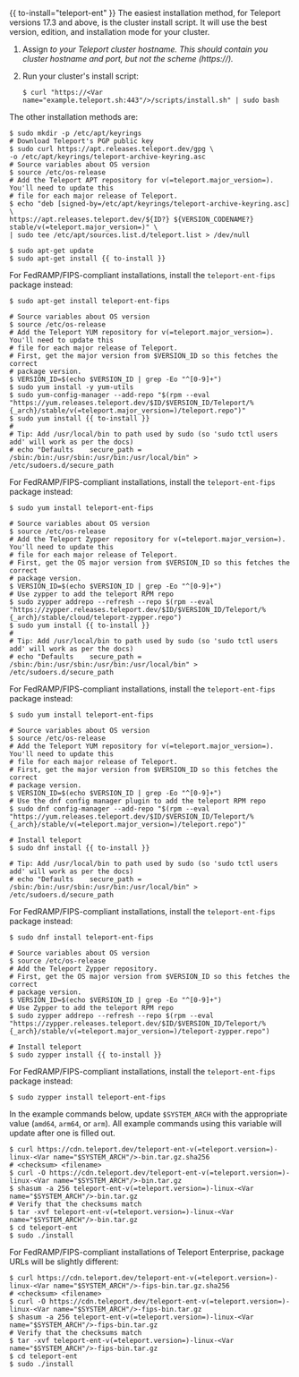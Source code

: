 {{ to-install="teleport-ent" }}
The easiest installation method, for Teleport versions 17.3 and above, is the
cluster install script. It will use the best version, edition, and installation
mode for your cluster.

1. Assign <Var name="teleport.example.com:443"/> to your Teleport cluster hostname.
   This should contain you cluster hostname and port, but not the scheme (https://).

1. Run your cluster's install script:

   ```code
   $ curl "https://<Var name="example.teleport.sh:443"/>/scripts/install.sh" | sudo bash
   ```

The other installation methods are:
<Tabs>
<TabItem label="Debian 9+/Ubuntu 16.04+ (apt)">

```code
$ sudo mkdir -p /etc/apt/keyrings
# Download Teleport's PGP public key
$ sudo curl https://apt.releases.teleport.dev/gpg \
-o /etc/apt/keyrings/teleport-archive-keyring.asc
# Source variables about OS version
$ source /etc/os-release
# Add the Teleport APT repository for v(=teleport.major_version=). You'll need to update this
# file for each major release of Teleport.
$ echo "deb [signed-by=/etc/apt/keyrings/teleport-archive-keyring.asc] \
https://apt.releases.teleport.dev/${ID?} ${VERSION_CODENAME?} stable/v(=teleport.major_version=)" \
| sudo tee /etc/apt/sources.list.d/teleport.list > /dev/null

$ sudo apt-get update
$ sudo apt-get install {{ to-install }}
```

For FedRAMP/FIPS-compliant installations, install the `teleport-ent-fips` package instead:

```code
$ sudo apt-get install teleport-ent-fips
```

</TabItem>
<TabItem label="Amazon Linux 2/RHEL 7 (yum)">

```code
# Source variables about OS version
$ source /etc/os-release
# Add the Teleport YUM repository for v(=teleport.major_version=). You'll need to update this
# file for each major release of Teleport.
# First, get the major version from $VERSION_ID so this fetches the correct
# package version.
$ VERSION_ID=$(echo $VERSION_ID | grep -Eo "^[0-9]+")
$ sudo yum install -y yum-utils
$ sudo yum-config-manager --add-repo "$(rpm --eval "https://yum.releases.teleport.dev/$ID/$VERSION_ID/Teleport/%{_arch}/stable/v(=teleport.major_version=)/teleport.repo")"
$ sudo yum install {{ to-install }}
#
# Tip: Add /usr/local/bin to path used by sudo (so 'sudo tctl users add' will work as per the docs)
# echo "Defaults    secure_path = /sbin:/bin:/usr/sbin:/usr/bin:/usr/local/bin" > /etc/sudoers.d/secure_path
```

For FedRAMP/FIPS-compliant installations, install the `teleport-ent-fips` package instead:

```code
$ sudo yum install teleport-ent-fips
```

</TabItem>
<TabItem label="Amazon Linux 2/RHEL 7 (zypper)">

```code
# Source variables about OS version
$ source /etc/os-release
# Add the Teleport Zypper repository for v(=teleport.major_version=). You'll need to update this
# file for each major release of Teleport.
# First, get the OS major version from $VERSION_ID so this fetches the correct
# package version.
$ VERSION_ID=$(echo $VERSION_ID | grep -Eo "^[0-9]+")
# Use zypper to add the teleport RPM repo
$ sudo zypper addrepo --refresh --repo $(rpm --eval "https://zypper.releases.teleport.dev/$ID/$VERSION_ID/Teleport/%{_arch}/stable/cloud/teleport-zypper.repo")
$ sudo yum install {{ to-install }}
#
# Tip: Add /usr/local/bin to path used by sudo (so 'sudo tctl users add' will work as per the docs)
# echo "Defaults    secure_path = /sbin:/bin:/usr/sbin:/usr/bin:/usr/local/bin" > /etc/sudoers.d/secure_path
```

For FedRAMP/FIPS-compliant installations, install the `teleport-ent-fips` package instead:

```code
$ sudo yum install teleport-ent-fips
```

</TabItem>
<TabItem label="Amazon Linux 2023/RHEL 8+ (dnf)">

```code
# Source variables about OS version
$ source /etc/os-release
# Add the Teleport YUM repository for v(=teleport.major_version=). You'll need to update this
# file for each major release of Teleport.
# First, get the major version from $VERSION_ID so this fetches the correct
# package version.
$ VERSION_ID=$(echo $VERSION_ID | grep -Eo "^[0-9]+")
# Use the dnf config manager plugin to add the teleport RPM repo
$ sudo dnf config-manager --add-repo "$(rpm --eval "https://yum.releases.teleport.dev/$ID/$VERSION_ID/Teleport/%{_arch}/stable/v(=teleport.major_version=)/teleport.repo")"

# Install teleport
$ sudo dnf install {{ to-install }}

# Tip: Add /usr/local/bin to path used by sudo (so 'sudo tctl users add' will work as per the docs)
# echo "Defaults    secure_path = /sbin:/bin:/usr/sbin:/usr/bin:/usr/local/bin" > /etc/sudoers.d/secure_path
```

For FedRAMP/FIPS-compliant installations, install the `teleport-ent-fips` package instead:

```code
$ sudo dnf install teleport-ent-fips
```

</TabItem>
<TabItem label="SLES 12 SP5+ and 15 SP5+ (zypper)">

```code
# Source variables about OS version
$ source /etc/os-release
# Add the Teleport Zypper repository.
# First, get the OS major version from $VERSION_ID so this fetches the correct
# package version.
$ VERSION_ID=$(echo $VERSION_ID | grep -Eo "^[0-9]+")
# Use Zypper to add the teleport RPM repo
$ sudo zypper addrepo --refresh --repo $(rpm --eval "https://zypper.releases.teleport.dev/$ID/$VERSION_ID/Teleport/%{_arch}/stable/v(=teleport.major_version=)/teleport-zypper.repo")

# Install teleport
$ sudo zypper install {{ to-install }}
```

For FedRAMP/FIPS-compliant installations, install the `teleport-ent-fips` package instead:

```code
$ sudo zypper install teleport-ent-fips
```

</TabItem>

<TabItem label="Tarball" >

In the example commands below, update `$SYSTEM_ARCH` with the appropriate
value (`amd64`, `arm64`, or `arm`). All example commands using this variable
will update after one is filled out.

```code
$ curl https://cdn.teleport.dev/teleport-ent-v(=teleport.version=)-linux-<Var name="$SYSTEM_ARCH"/>-bin.tar.gz.sha256
# <checksum> <filename>
$ curl -O https://cdn.teleport.dev/teleport-ent-v(=teleport.version=)-linux-<Var name="$SYSTEM_ARCH"/>-bin.tar.gz
$ shasum -a 256 teleport-ent-v(=teleport.version=)-linux-<Var name="$SYSTEM_ARCH"/>-bin.tar.gz
# Verify that the checksums match
$ tar -xvf teleport-ent-v(=teleport.version=)-linux-<Var name="$SYSTEM_ARCH"/>-bin.tar.gz
$ cd teleport-ent
$ sudo ./install
```

For FedRAMP/FIPS-compliant installations of Teleport Enterprise, package URLs
will be slightly different:

```code
$ curl https://cdn.teleport.dev/teleport-ent-v(=teleport.version=)-linux-<Var name="$SYSTEM_ARCH"/>-fips-bin.tar.gz.sha256
# <checksum> <filename>
$ curl -O https://cdn.teleport.dev/teleport-ent-v(=teleport.version=)-linux-<Var name="$SYSTEM_ARCH"/>-fips-bin.tar.gz
$ shasum -a 256 teleport-ent-v(=teleport.version=)-linux-<Var name="$SYSTEM_ARCH"/>-fips-bin.tar.gz
# Verify that the checksums match
$ tar -xvf teleport-ent-v(=teleport.version=)-linux-<Var name="$SYSTEM_ARCH"/>-fips-bin.tar.gz
$ cd teleport-ent
$ sudo ./install
```

</TabItem>
</Tabs>
